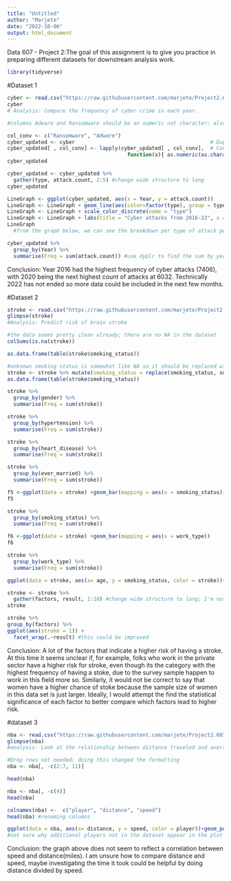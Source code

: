 ```yaml
---
title: "Untitled"
author: "Marjete"
date: "2022-10-06"
output: html_document
---
```

Data 607 - Project 2:The goal of this assignment is to give you practice in preparing different datasets for downstream
analysis work.
```r
library(tidyverse)
```
#Dataset 1
```r
cyber <- read.csv("https://raw.githubusercontent.com/marjete/Project2.607/main/Cyber_Threats.Brown%2CT.csv") 
cyber
# Analysis: Compare the frequency of cyber crime in each year.
```


```r
#columns Adware and Ransomware should be an numeric not character; also #s with commas change to in NA when attempting to do so. First drop the ','

col_conv <- c("Ransomware", "Adware")
cyber_updated <- cyber                                            # Duplicate data
cyber_updated[ , col_conv] <- lapply(cyber_updated[ , col_conv],  # Convert data
                                       function(x){ as.numeric(as.character(gsub(",", "", x))) })
cyber_updated             

```


```r
cyber_updated <- cyber_updated %>% 
  gather(type, attack.count, 2:5) #change wide structure to long
cyber_updated
```
```r
LineGraph <- ggplot(cyber_updated, aes(x = Year, y = attack.count))
LineGraph <- LineGraph + geom_line(aes(color=factor(type), group = type))
LineGraph <- LineGraph + scale_color_discrete(name = "type")
LineGraph <- LineGraph + labs(title = "Cyber attacks from 2016-22", x = "Year", y = "Total Number of attacks")
LineGraph
  #from the graph below, we can see the breakdown per type of attack per year, the discussion question didnt ask to compare companies so next we will sum the attack count to compare the frequency per year
```

```r
cyber_updated %>%
  group_by(Year) %>%
  summarise(Freq = sum(attack.count)) #use dyplr to find the sum by year
```
Conclusion: Year 2016 had the highest frequency of cyber attacks (7406), with 2020 being the next highest count of attacks at 6032. Technically 2022 has not ended so more data could be included in the next few months. 

#Dataset 2 
```r
stroke <- read.csv("https://raw.githubusercontent.com/marjete/Project2.607/main/brain_stroke.csv") 
glimpse(stroke)
#Analysis: Predict risk of brain stroke
```
```r
#the data seems pretty clean already; there are no NA in the dataset
colSums(is.na(stroke))

```


```r
as.data.frame(table(stroke$smoking_status))
```
```r
#unknown smoking status is somewhat like NA so it should be replaced with the highest category present (never smoked)
stroke <- stroke %>% mutate(smoking_status = replace(smoking_status, smoking_status == "Unknown", "never smoked"))
as.data.frame(table(stroke$smoking_status))
```



```r
stroke %>%
  group_by(gender) %>%
  summarise(Freq = sum(stroke))
```

```r
stroke %>%
  group_by(hypertension) %>%
  summarise(Freq = sum(stroke))
```


```r
stroke %>%
  group_by(heart_disease) %>%
  summarise(Freq = sum(stroke))
```

```r
stroke %>%
  group_by(ever_married) %>%
  summarise(Freq = sum(stroke))
```

```r
f5 <-ggplot(data = stroke) +geom_bar(mapping = aes(x = smoking_status))
f5
```
```r
stroke %>%
  group_by(smoking_status) %>%
  summarise(Freq = sum(stroke))

```

```r
f6 <-ggplot(data = stroke) +geom_bar(mapping = aes(x = work_type))
f6
```
```r
stroke %>%
  group_by(work_type) %>%
  summarise(Freq = sum(stroke)) 
```

```r
ggplot(data = stroke, aes(x= age, y = smoking_status, color = stroke))+geom_point()
```
```r
stroke <- stroke %>% 
  gather(factors, result, 1:10) #change wide structure to long; I'm not sure if this layout of data would be best or if there should in fact be more columns 
stroke
```

```r
stroke %>%
group_by(factors) %>%
ggplot(aes(stroke = 1)) +
  facet_wrap(.~result) #this could be improved
```

Conclusion: A lot of the factors that indicate a higher risk of having a stroke. At this time it seems unclear if, for example, folks who work in the private sector have a higher risk for stroke, even though its the category with the highest frequency of having a stoke, due to the survey sample happen to work in this field more so. Similarly, it would not be correct to say that women have a higher chance of stoke because the sample size of women in this data set is just larger. Ideally, I would attempt the find the statistical significance of each factor to better compare which factors lead to higher risk. 

#dataset 3
```r
nba <- read.csv("https://raw.githubusercontent.com/marjete/Project2.607/main/NBA%20Distance%20Traveled.csv") 
glimpse(nba)
#analysis- Look at the relationship between distance traveled and average speed

```
 

```r
#Drop rows not needed; doing this changed the formatting 
nba <- nba[, -c(2:7, 11)]

head(nba)
```
```r
nba <- nba[, -c(4)]
head(nba)
```
```r
colnames(nba) <-  c("player", "distance", "speed")
head(nba) #renaming columns
```
```r
ggplot(data = nba, aes(x= distance, y = speed, color = player))+geom_point() 
#not sure why additional players not in the dataset appear in the plot below
```
Conclusion: the graph above does not seem to reflect a correlation between speed and distance(miles). I am unsure how to compare distance and speed, maybe investigating the time it took could be helpful by doing distance divided by speed.



